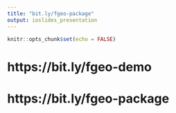 ```yaml
---
title: "bit.ly/fgeo-package"
output: ioslides_presentation
---
```


```r
knitr::opts_chunk$set(echo = FALSE)
```

# https://bit.ly/fgeo-demo

# https://bit.ly/fgeo-package
